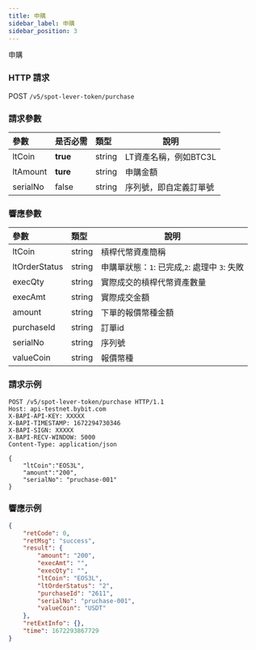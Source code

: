 ```yaml
---
title: 申購
sidebar_label: 申購
sidebar_position: 3
---
```

申購

### HTTP 請求
POST `/v5/spot-lever-token/purchase`

### 請求參數
| 參數 | 是否必需 | 類型 | 說明|
|:----- |:-------|:-----|------ |
|ltCoin |**true** |string |LT資產名稱，例如BTC3L|
|ltAmount |**ture** |string	|申購金額|
|serialNo |false |string |序列號，即自定義訂單號|

### 響應參數
| 參數 | 類型 | 說明|
|:----- |:-----|----- |
|ltCoin	|string	|槓桿代幣資產簡稱 |
|ltOrderStatus |string |申購單狀態：`1`: 已完成,`2`: 處理中 `3`: 失敗 |
|execQty |string |實際成交的槓桿代幣資產數量 |
|execAmt |string |實際成交金額 |
|amount	|string	|下單的報價幣種金額 |
|purchaseId	|string	|訂單id |
|serialNo |string |序列號 |
|valueCoin |string |報價幣種 |

### 請求示例

```http
POST /v5/spot-lever-token/purchase HTTP/1.1
Host: api-testnet.bybit.com
X-BAPI-API-KEY: XXXXX
X-BAPI-TIMESTAMP: 1672294730346
X-BAPI-SIGN: XXXXX
X-BAPI-RECV-WINDOW: 5000
Content-Type: application/json

{
    "ltCoin":"EOS3L",
    "amount":"200",
    "serialNo": "pruchase-001"
}
```

### 響應示例

```json
{
    "retCode": 0,
    "retMsg": "success",
    "result": {
        "amount": "200",
        "execAmt": "",
        "execQty": "",
        "ltCoin": "EOS3L",
        "ltOrderStatus": "2",
        "purchaseId": "2611",
        "serialNo": "pruchase-001",
        "valueCoin": "USDT"
    },
    "retExtInfo": {},
    "time": 1672293867729
}
```